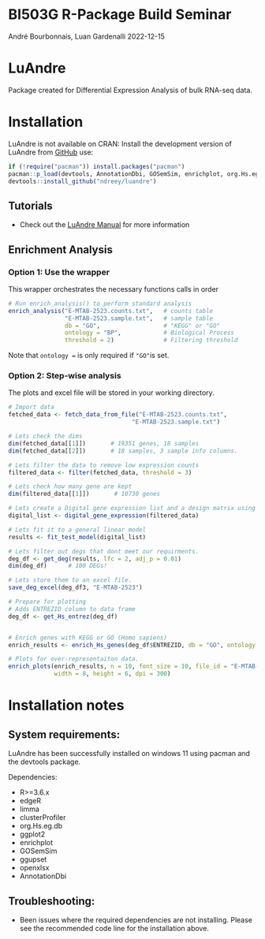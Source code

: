 BI503G R-Package Build Seminar
================
André Bourbonnais, Luan Gardenalli
2022-12-15

<!-- README.md is generated from README.Rmd. Please edit that file -->

# LuAndre

<!-- badges: start -->
<!-- badges: end -->

Package created for Differential Expression Analysis of bulk RNA-seq
data.

# Installation

LuAndre is not available on CRAN: Install the development version of
LuAndre from [GitHub](https://github.com/ndreey/luandre) use:

``` r
if (!require("pacman")) install.packages("pacman")
pacman::p_load(devtools, AnnotationDbi, GOSemSim, enrichplot, org.Hs.eg.db, clusterProfiler, limma, edgeR)
devtools::install_github("ndreey/luandre")
```
## Tutorials

- Check out the [LuAndre Manual](https://raw.githack.com/ndreey/luandre/main/docs/index.html) for more information

## Enrichment Analysis

### Option 1: Use the wrapper

This wrapper orchestrates the necessary functions calls in order

``` r
# Run enrich_analysis() to perform standard analysis
enrich_analysis("E-MTAB-2523.counts.txt",   # counts table
                "E-MTAB-2523.sample.txt",   # sample table
                db = "GO",                  # "KEGG" or "GO"
                ontology = "BP",            # Biological Process
                threshold = 2)              # Filtering threshold
```

Note that `ontology =` is only required if `"GO"`is set.

### Option 2: Step-wise analysis

The plots and excel file will be stored in your working directory.

``` r
# Import data
fetched_data <- fetch_data_from_file("E-MTAB-2523.counts.txt",
                                   "E-MTAB-2523.sample.txt")

# Lets check the dims
dim(fetched_data[[1]])       # 19351 genes, 18 samples
dim(fetched_data[[2]])       # 18 samples, 3 sample info columns.

# Lets filter the data to remove low expression counts
filtered_data <- filter(fetched_data, threshold = 3)

# Lets check how many gene are kept
dim(filtered_data[[1]])       # 10730 genes

# Lets create a Digital gene expression list and a design matrix using data3
digital_list <- digital_gene_expression(filtered_data)

# Lets fit it to a general linear model
results <- fit_test_model(digital_list)

# Lets filter out degs that dont meet our requirments.
deg_df <- get_deg(results, lfc = 2, adj_p = 0.01)
dim(deg_df)      # 180 DEGs!

# Lets store them to an excel file.
save_deg_excel(deg_df3, "E-MTAB-2523")

# Prepare for plotting
# Adds ENTREZID column to data frame
deg_df <- get_Hs_entrez(deg_df)


# Enrich genes with KEGG or GO (Homo sapiens)
enrich_results <- enrich_Hs_genes(deg_df$ENTREZID, db = "GO", ontology = "BP")

# Plots for over-representaiton data.
enrich_plots(enrich_results, n = 10, font_size = 10, file_id = "E-MTAB-2523", 
             width = 8, height = 6, dpi = 300)
```

# Installation notes

## System requirements:

LuAndre has been successfully installed on windows 11 using pacman and  the devtools
package. 

Dependencies:

- R\>=3.6.x
- edgeR
- limma
- clusterProfiler
- org.Hs.eg.db
- ggplot2
- enrichplot
- GOSemSim
- ggupset
- openxlsx
- AnnotationDbi

## Troubleshooting:

- Been issues where the required dependencies are not installing. 
  Please see the recommended code line for the installation above.

